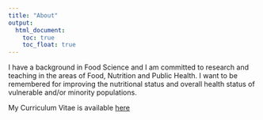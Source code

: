 ```yaml
---
title: "About"
output:
  html_document:
    toc: true
    toc_float: true
---
```


I have a background in Food Science and I am committed to research and teaching in the areas of Food, Nutrition and Public Health. I want to be remembered for improving the nutritional status and overall health status of vulnerable and/or minority populations. <br>

My Curriculum Vitae is available [here](Yaa_Asantewaa_Klu_CV.pdf) <br>




